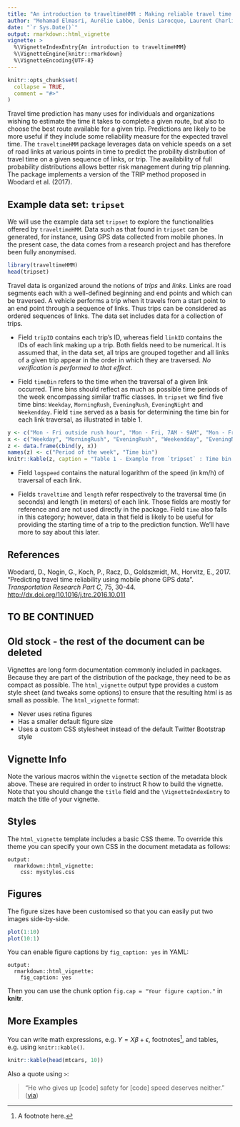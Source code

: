 ```yaml
---
title: "An introduction to traveltimeHMM : Making reliable travel time predictions for routes on a road networks"
author: "Mohamad Elmasri, Aurélie Labbe, Denis Larocque, Laurent Charlin and Éric Germain"
date: "`r Sys.Date()`"
output: rmarkdown::html_vignette
vignette: >
  %\VignetteIndexEntry{An introduction to traveltimeHMM}
  %\VignetteEngine{knitr::rmarkdown}
  %\VignetteEncoding{UTF-8}
---
```


```r
knitr::opts_chunk$set(
  collapse = TRUE,
  comment = "#>"
)
```

Travel time prediction has many uses for individuals and organizations wishing to estimate the time it takes to complete a given route, but also to choose the best route available for a given trip.  Predictions are likely to be more useful if they include some reliability measure for the expected travel time.  The `traveltimeHMM` package leverages data on vehicle speeds on a set of road links at various points in time to predict the probility distribution of travel time on a given sequence of links, or trip.  The availability of full probability distributions allows better risk management during trip planning.  The package implements a version of the TRIP method proposed in Woodard et al. (2017).

## Example data set: `tripset`

We will use the example data set `tripset` to explore the functionalities offered by `traveltimeHMM`.  Data such as that found in `tripset` can be generated, for instance, using GPS data collected from mobile phones.  In the present case, the data comes from a research project and has therefore been fully anonymised.

```r
library(traveltimeHMM)
head(tripset)
```

Travel data is organized around the notions of *trips* and *links*.  Links are road segments each with a well-defined beginning and end points and which can be traversed.  A vehicle performs a trip when it travels from a start point to an end point through a sequence of links.  Thus trips can be considered as ordered sequences of links.  The data set includes data for a collection of trips.

- Field `tripID` contains each trip's ID, whereas field `linkID` contains the IDs of each link making up a trip.  Both fields need to be numerical.  It is assumed that, in the data set, all trips are grouped together and all links of a given trip appear in the order in which they are traversed.  *No verification is performed to that effect*.

- Field `timeBin` refers to the time when the traversal of a given link occurred.  Time bins should reflect as much as possible time periods of the week encompassing similar traffic classes.  In `tripset` we find five time bins: `Weekday`, `MorningRush`, `EveningRush`, `EveningNight` and `Weekendday`.  Field `time` served as a basis for determining the time bin for each link traversal, as illustrated in table 1.

```r
y <- c("Mon - Fri outside rush hour", "Mon - Fri, 7AM - 9AM", "Mon - Fri, 3PM - 6PM", "Sat 9AM - 9PM + Sun 9AM - 7PM", "Sat - Sun otherwise")
x <- c("Weekday", "MorningRush", "EveningRush", "Weekendday", "EveningNight")
z <- data.frame(cbind(y, x))
names(z) <- c("Period of the week", "Time bin")
knitr::kable(z, caption = "Table 1 - Example from `tripset` : Time bin by period of the week")
```

- Field `logspeed` contains the natural logarithm of the speed (in km/h) of traversal of each link.

- Fields `traveltime` and `length` refer respectively to the traversal time (in seconds) and length (in meters) of each link.  Those fields are mostly for reference and are not used directly in the package.  Field `time` also falls in this category; however, data in that field is likely to be useful for providing the starting time of a trip to the prediction function.  We'll have more to say about this later.

## References

Woodard, D., Nogin, G., Koch, P., Racz, D., Goldszmidt, M., Horvitz, E., 2017.  "Predicting travel time reliability using mobile phone GPS data".  *Transportation Research Part C*, 75, 30-44.  <http://dx.doi.org/10.1016/j.trc.2016.10.011>

## TO BE CONTINUED

## Old stock - the rest of the document can be deleted

Vignettes are long form documentation commonly included in packages. Because they are part of the distribution of the package, they need to be as compact as possible. The `html_vignette` output type provides a custom style sheet (and tweaks some options) to ensure that the resulting html is as small as possible. The `html_vignette` format:

- Never uses retina figures
- Has a smaller default figure size
- Uses a custom CSS stylesheet instead of the default Twitter Bootstrap style

## Vignette Info

Note the various macros within the `vignette` section of the metadata block above. These are required in order to instruct R how to build the vignette. Note that you should change the `title` field and the `\VignetteIndexEntry` to match the title of your vignette.

## Styles

The `html_vignette` template includes a basic CSS theme. To override this theme you can specify your own CSS in the document metadata as follows:

    output: 
      rmarkdown::html_vignette:
        css: mystyles.css

## Figures

The figure sizes have been customised so that you can easily put two images side-by-side. 

```r
plot(1:10)
plot(10:1)
```

You can enable figure captions by `fig_caption: yes` in YAML:

    output:
      rmarkdown::html_vignette:
        fig_caption: yes

Then you can use the chunk option `fig.cap = "Your figure caption."` in **knitr**.

## More Examples

You can write math expressions, e.g. $Y = X\beta + \epsilon$, footnotes^[A footnote here.], and tables, e.g. using `knitr::kable()`.

```r
knitr::kable(head(mtcars, 10))
```

Also a quote using `>`:

> "He who gives up [code] safety for [code] speed deserves neither."
([via](https://twitter.com/hadleywickham/status/504368538874703872))
